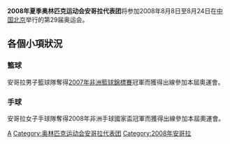 {{Infobox Country Olympics
|NOC=ANG
|games=2008年夏季
|competitors=
|sports=
|flagbearer=
|gold=
|silver=
|bronze=
|total=
|rank=
}}
'''2008年夏季奥林匹克运动会安哥拉代表团'''将参加2008年8月8日至8月24日在[[中国|中国]][[北京|北京]]举行的第29届奥运会。

== 各個小項狀況 ==
<!-- ===足球=== -->

=== 籃球 ===
{{main|2008年夏季奧林匹克運動會籃球比賽}}
安哥拉男子籃球隊奪得[[2007年非洲籃球錦標賽|2007年非洲籃球錦標賽]]冠軍而獲得出線參加本屆奧運會。

<!-- ===排球===
===[[File:Beach_Volleyball_2008.gif|30px]] 沙灘排球===
===[[File:Athletics_2008.gif|30px]] 田徑 ===
===[[File:Swimming_2008.gif|30px]] 游泳 ===
===[[File:Synchronized_Swimming_2008.gif|30px]] 花樣游泳 ===
===[[File:Diving_2008.gif|30px]] 跳水 ===
===[[File:Water_Polo_2008.gif|30px]] 水球 ===
===[[File:Shooting_2008.gif|30px]] 射擊 ===
===[[File:Wrestling_2008.gif|30px]] 摔跤 ===
===[[File:Artistic_Gymnastics_2008.gif|30px]] 體操 ===
===[[File:Trampoline_2008.gif|30px]] 彈床 ===
===[[File:Rhythmic_Gymnastics_2008.gif|30px]] 藝術體操 ===
===[[File:Table_Tennis_2008.gif|30px]] 乒乓球===
===[[File:Badminton_2008.gif|30px]] 羽毛球 ===
===[[File:Tennis_2008.jpg|30px]] 網球 ===-->
===手球 ===
{{main|2008年夏季奧林匹克運動會手球比賽}}
安哥拉女子手球隊奪得2008年非洲手球國家盃冠軍而獲得出線參加本屆奧運會。

<!-- ===[[File:Baseball_2008.gif|30px]] 棒球 ===
===[[File:Softball_2008.gif|30px]] 壘球 ===
===[[File:Hockey_2008.gif|30px]] 曲棍球 ===
===[[File:Weightlifting_2008.gif|30px]] 舉重 ===
===[[File:Table_Tennis_2008.gif|30px]] 拳擊===
===[[File:Judo_2008.gif|30px]] 柔道 ===
===[[File:Taekwondo_2008.gif|30px]] 跆拳道 ===
===[[File:Fencing_2008.gif|30px]] 劍擊 ===
===[[File:Archery_2008.gif|30px]] 射箭 ===
===[[File:Sailing_2008.gif|30px]] 帆船 ===
===[[File:Rowing_2008.gif|30px]] 賽艇 ===
===[[File:Canoe-Kayak_Flatwater_2008.gif|30px]] 皮划艇 ===
===[[File:Cycling_2008.gif|30px]] 單車 ===
===[[File:Equestrian_2008.gif|30px]] 馬術 ===
===[[File:Modern_Pentathlon_2008.gif|30px]] 現代五項 ===
===[[File:Triathlon_2008.gif|30px]] 鐵人三項 === -->

{{NOCin2008SummerOlympics}}

[[Category:2008年夏季奥林匹克运动会代表团|A]]
[[Category:奥林匹克运动会安哥拉代表团|Category:奥林匹克运动会安哥拉代表团]]
[[Category:2008年安哥拉|Category:2008年安哥拉]]
